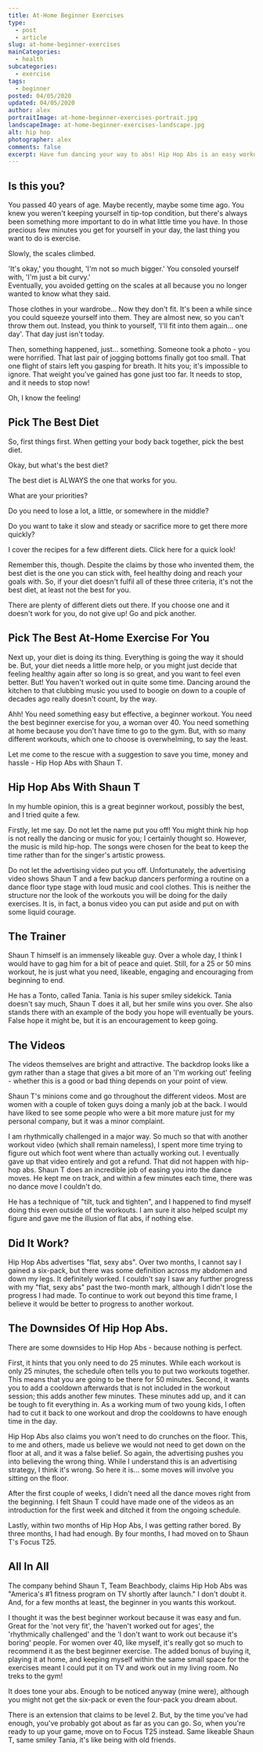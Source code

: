 ```yaml
---
title: At-Home Beginner Exercises
type:
  - post
  - article
slug: at-home-beginner-exercises
mainCategories: 
  - health
subcategories: 
  - exercise
tags:
  - beginner
posted: 04/05/2020
updated: 04/05/2020
author: alex
portraitImage: at-home-beginner-exercises-portrait.jpg
landscapeImage: at-home-beginner-exercises-landscape.jpg
alt: hip hop
photographer: alex
comments: false
excerpt: Have fun dancing your way to abs! Hip Hop Abs is an easy workout for a beginner, and Shaun T is a charismatic trainer.
---
```


<HealthBody>

## Is this you?

You passed 40 years of age. Maybe recently, maybe some time ago. You knew you weren't keeping yourself in tip-top condition, but there's always been something more important to do in what little time you have. In those precious few minutes you get for yourself in your day, the last thing you want to do is exercise.
 
Slowly, the scales climbed. 

'It's okay,' you thought, 'I'm not so much bigger.' 
You consoled yourself with, 'I'm just a bit curvy.'  
Eventually, you avoided getting on the scales at all because you no longer wanted to know what they said.  

Those clothes in your wardrobe… Now they don't fit. It's been a while since you could squeeze yourself into them. They are almost new, so you can't throw them out. Instead, you think to yourself, 'I'll fit into them again... one day'. That day just isn't today. 

Then, something happened, just… something. Someone took a photo - you were horrified. That last pair of jogging bottoms finally got too small. That one flight of stairs left you gasping for breath. It hits you; it's impossible to ignore. That weight you've gained has gone just too far. It needs to stop, and it needs to stop now!

Oh, I know the feeling!

## Pick The Best Diet

So, first things first. When getting your body back together, pick the best diet. 
 
Okay, but what's the best diet?

The best diet is ALWAYS the one that works for you. 
 
What are your priorities?  

Do you need to lose a lot, a little, or somewhere in the middle?

Do you want to take it slow and steady or sacrifice more to get there more quickly?

I cover the recipes for a few different diets. Click here for a quick look! 

Remember this, though. Despite the claims by those who invented them, the best diet is the one you can stick with, feel healthy doing and reach your goals with. So, if your diet doesn't fulfil all of these three criteria, it's not the best diet, at least not the best for you.

There are plenty of different diets out there. If you choose one and it doesn't work for you, do not give up! Go and pick another. 

## Pick The Best At-Home Exercise For You

Next up, your diet is doing its thing. Everything is going the way it should be. But, your diet needs a little more help, or you might just decide that feeling healthy again after so long is so great, and you want to feel even better. But! You haven't worked out in quite some time. Dancing around the kitchen to that clubbing music you used to boogie on down to a couple of decades ago really doesn't count, by the way.

Ahh! You need something easy but effective, a beginner workout. You need the best beginner exercise for you, a woman over 40. You need something at home because you don't have time to go to the gym. But, with so many different workouts, which one to choose is overwhelming, to say the least.

Let me come to the rescue with a suggestion to save you time, money and hassle - Hip Hop Abs with Shaun T.

## Hip Hop Abs With Shaun T

In my humble opinion, this is a great beginner workout, possibly the best, and I tried quite a few.

Firstly, let me say. Do not let the name put you off! You might think hip hop is not really the dancing or music for you; I certainly thought so. However, the music is mild hip-hop. The songs were chosen for the beat to keep the time rather than for the singer's artistic prowess.  

Do not let the advertising video put you off. Unfortunately, the advertising video shows Shaun T and a few backup dancers performing a routine on a dance floor type stage with loud music and cool clothes. This is neither the structure nor the look of the workouts you will be doing for the daily exercises. It is, in fact, a bonus video you can put aside and put on with some liquid courage. 

## The Trainer

Shaun T himself is an immensely likeable guy. Over a whole day, I think I would have to gag him for a bit of peace and quiet. Still, for a 25 or 50 mins workout, he is just what you need, likeable, engaging and encouraging from beginning to end.  

He has a Tonto, called Tania. Tania is his super smiley sidekick. Tania doesn't say much, Shaun T does it all, but her smile wins you over. She also stands there with an example of the body you hope will eventually be yours. False hope it might be, but it is an encouragement to keep going. 

## The Videos

The videos themselves are bright and attractive. The backdrop looks like a gym rather than a stage that gives a bit more of an 'I'm working out' feeling - whether this is a good or bad thing depends on your point of view. 

Shaun T's minions come and go throughout the different videos. Most are women with a couple of token guys doing a manly job at the back. I would have liked to see some people who were a bit more mature just for my personal company, but it was a minor complaint.

I am rhythmically challenged in a major way. So much so that with another workout video (which shall remain nameless), I spent more time trying to figure out which foot went where than actually working out. I eventually gave up that video entirely and got a refund. That did not happen with hip-hop abs. Shaun T does an incredible job of easing you into the dance moves. He kept me on track, and within a few minutes each time, there was no dance move I couldn't do.  

He has a technique of "tilt, tuck and tighten", and I happened to find myself doing this even outside of the workouts. I am sure it also helped sculpt my figure and gave me the illusion of flat abs, if nothing else.

## Did It Work?

Hip Hop Abs advertises "flat, sexy abs". Over two months, I cannot say I gained a six-pack, but there was some definition across my abdomen and down my legs. It definitely worked. I couldn't say I saw any further progress with my "flat, sexy abs" past the two-month mark, although I didn't lose the progress I had made. To continue to work out beyond this time frame, I believe it would be better to progress to another workout.  

## The Downsides Of Hip Hop Abs.

There are some downsides to Hip Hop Abs - because nothing is perfect. 

First, it hints that you only need to do 25 minutes. While each workout is only 25 minutes, the schedule often tells you to put two workouts together. This means that you are going to be there for 50 minutes. Second, it wants you to add a cooldown afterwards that is not included in the workout session; this adds another few minutes. These minutes add up, and it can be tough to fit everything in. As a working mum of two young kids, I often had to cut it back to one workout and drop the cooldowns to have enough time in the day. 

Hip Hop Abs also claims you won't need to do crunches on the floor. This, to me and others, made us believe we would not need to get down on the floor at all, and it was a false belief. So again, the advertising pushes you into believing the wrong thing. While I understand this is an advertising strategy, I think it's wrong. So here it is… some moves will involve you sitting on the floor.

After the first couple of weeks, I didn't need all the dance moves right from the beginning. I felt Shaun T could have made one of the videos as an introduction for the first week and ditched it from the ongoing schedule. 

Lastly, within two months of Hip Hop Abs, I was getting rather bored. By three months, I had had enough. By four months, I had moved on to Shaun T's Focus T25. 

## All In All

The company behind Shaun T, Team Beachbody, claims Hip Hob Abs was "America's #1 fitness program on TV shortly after launch." I don't doubt it. And, for a few months at least, the beginner in you wants this workout. 

I thought it was the best beginner workout because it was easy and fun. Great for the 'not very fit', the 'haven't worked out for ages', the 'rhythmically challenged' and the 'I don't want to work out because it's boring' people. For women over 40, like myself, it's really got so much to recommend it as the best beginner exercise. The added bonus of buying it, playing it at home, and keeping myself within the same small space for the exercises meant I could put it on TV and work out in my living room. No treks to the gym! 

It does tone your abs. Enough to be noticed anyway (mine were), although you might not get the six-pack or even the four-pack you dream about. 
 
There is an extension that claims to be level 2. But, by the time you've had enough, you've probably got about as far as you can go. So, when you're ready to up your game, move on to Focus T25 instead. Same likeable Shaun T, same smiley Tania, it's like being with old friends.

</HealthBody>
